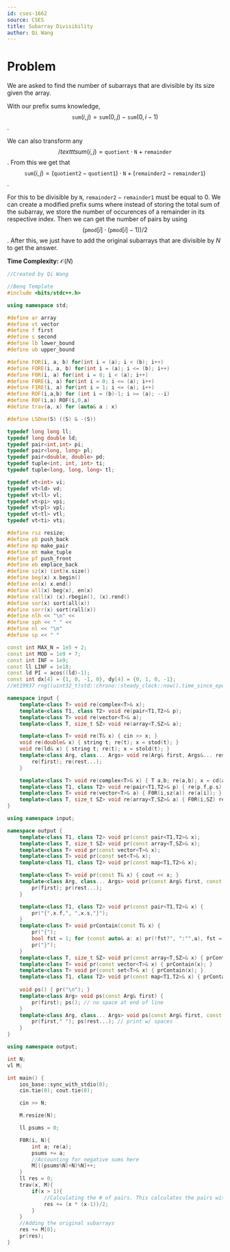 ```yaml
---
id: cses-1662
source: CSES
title: Subarray Divisibility
author: Qi Wang
---
```


# Problem

We are asked to find the number of subarrays that are divisible by its size given the array.

<Spoiler title="Solution">

With our prefix sums knowledge, 
$$
\texttt{sum}(i, j) = \texttt{sum}(0, j) - \texttt{sum}(0, i-1)
$$. 

We can also transform any 
$$
/texttt{sum}(i, j) = \texttt{quotient} \cdot \texttt{N} + \texttt{remainder}
$$. 
From this we get that 
$$
\texttt{sum}(i, j) = (\texttt{quotient2} - \texttt{quotient1}) \cdot \texttt{N} + (\texttt{remainder2} - \texttt{remainder1})
$$. 

For this to be divisible by $\texttt{N}$, $\texttt{remainder2} - \texttt{remainder1}$ must be equal to $0$. We can create a modified prefix sums where instead of storing the total sum of the subarray, we store the number of occurences of a remainder in its respective index. Then we can get the number of pairs by using 
$$
(\texttt{pmod}[i] \cdot (\texttt{pmod}[i] - 1)) / 2
$$. 
After this, we just have to add the original subarrays that are divisible by $N$ to get the answer.

**Time Complexity:** $\mathcal{O}(N)$

```cpp
//Created by Qi Wang

//Benq Template
#include <bits/stdc++.h>

using namespace std;

#define ar array
#define vt vector
#define f first
#define s second
#define lb lower_bound
#define ub upper_bound

#define FOR(i, a, b) for(int i = (a); i < (b); i++)
#define FORE(i, a, b) for(int i = (a); i <= (b); i++)
#define F0R(i, a) for(int i = 0; i < (a); i++)
#define F0RE(i, a) for(int i = 0; i <= (a); i++)
#define F1RE(i, a) for(int i = 1; i <= (a); i++)
#define ROF(i,a,b) for (int i = (b)-1; i >= (a); --i)
#define R0F(i,a) ROF(i,0,a)
#define trav(a, x) for (auto& a : x)

#define LSOne(S) ((S) & -(S))

typedef long long ll;
typedef long double ld;
typedef pair<int,int> pi;
typedef pair<long, long> pl;
typedef pair<double, double> pd;
typedef tuple<int, int, int> ti;
typedef tuple<long, long, long> tl;

typedef vt<int> vi;
typedef vt<ld> vd;
typedef vt<ll> vl;
typedef vt<pi> vpi;
typedef vt<pl> vpl;
typedef vt<tl> vtl;
typedef vt<ti> vti;

#define rsz resize;
#define pb push_back
#define mp make_pair
#define mt make_tuple
#define pf push_front
#define eb emplace_back
#define sz(x) (int)x.size()
#define beg(x) x.begin()
#define en(x) x.end()
#define all(x) beg(x), en(x)
#define rall(x) (x).rbegin(), (x).rend()
#define sor(x) sort(all(x))
#define sorr(x) sort(rall(x))
#define nlh << "\n" <<
#define sph << " " <<
#define nl << "\n"
#define sp << " "

const int MAX_N = 1e5 + 2;
const int MOD = 1e9 + 7;
const int INF = 1e9;
const ll LINF = 1e18;
const ld PI = acos((ld)-1);
const int dx[4] = {1, 0, -1, 0}, dy[4] = {0, 1, 0, -1};
//mt19937 rng((uint32_t)std::chrono::steady_clock::now().time_since_epoch().count()); 

namespace input {
    template<class T> void re(complex<T>& x);
    template<class T1, class T2> void re(pair<T1,T2>& p);
    template<class T> void re(vector<T>& a);
    template<class T, size_t SZ> void re(array<T,SZ>& a);

    template<class T> void re(T& x) { cin >> x; }
    void re(double& x) { string t; re(t); x = stod(t); }
    void re(ld& x) { string t; re(t); x = stold(t); }
    template<class Arg, class... Args> void re(Arg& first, Args&... rest) { 
        re(first); re(rest...); 
    }

    template<class T> void re(complex<T>& x) { T a,b; re(a,b); x = cd(a,b); }
    template<class T1, class T2> void re(pair<T1,T2>& p) { re(p.f,p.s); }
    template<class T> void re(vector<T>& a) { F0R(i,sz(a)) re(a[i]); }
    template<class T, size_t SZ> void re(array<T,SZ>& a) { F0R(i,SZ) re(a[i]); }
}

using namespace input;

namespace output {
    template<class T1, class T2> void pr(const pair<T1,T2>& x);
    template<class T, size_t SZ> void pr(const array<T,SZ>& x);
    template<class T> void pr(const vector<T>& x);
    template<class T> void pr(const set<T>& x);
    template<class T1, class T2> void pr(const map<T1,T2>& x);

    template<class T> void pr(const T& x) { cout << x; }
    template<class Arg, class... Args> void pr(const Arg& first, const Args&... rest) { 
        pr(first); pr(rest...); 
    }

    template<class T1, class T2> void pr(const pair<T1,T2>& x) { 
        pr("{",x.f,", ",x.s,"}"); 
    }
    template<class T> void prContain(const T& x) {
        pr("{");
        bool fst = 1; for (const auto& a: x) pr(!fst?", ":"",a), fst = 0; // const needed for vector<bool>
        pr("}");
    }
    template<class T, size_t SZ> void pr(const array<T,SZ>& x) { prContain(x); }
    template<class T> void pr(const vector<T>& x) { prContain(x); }
    template<class T> void pr(const set<T>& x) { prContain(x); }
    template<class T1, class T2> void pr(const map<T1,T2>& x) { prContain(x); }
    
    void ps() { pr("\n"); }
    template<class Arg> void ps(const Arg& first) { 
        pr(first); ps(); // no space at end of line
    }
    template<class Arg, class... Args> void ps(const Arg& first, const Args&... rest) { 
        pr(first," "); ps(rest...); // print w/ spaces
    }
}

using namespace output;

int N;
vl M;

int main() {
    ios_base::sync_with_stdio(0);
    cin.tie(0); cout.tie(0);

    cin >> N;

    M.resize(N);

    ll psums = 0;

    F0R(i, N){
        int a; re(a);
        psums += a;
        //Accounting for negative sums here
        M[((psums%N)+N)%N]++;
    }
    ll res = 0;
    trav(x, M){
        if(x > 1){
            //Calculating the # of pairs. This calculates the pairs without duplicates and reverse groups.
            res += (x * (x-1))/2;
        }
    }
    //Adding the original subarrays
    res += M[0];
    pr(res);
}
```

</Spoiler>

